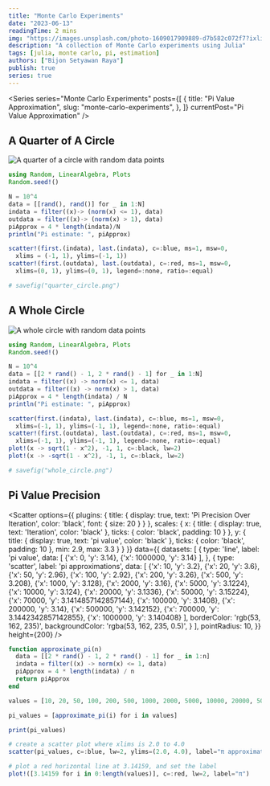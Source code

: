```yaml
---
title: "Monte Carlo Experiments"
date: "2023-06-13"
readingTime: 2 mins
img: "https://images.unsplash.com/photo-1609017909889-d7b582c072f7?ixlib=rb-4.0.3&ixid=M3wxMjA3fDB8MHxwaG90by1wYWdlfHx8fGVufDB8fHx8fA%3D%3D&auto=format&fit=crop&w=1769&q=80"
description: "A collection of Monte Carlo experiments using Julia"
tags: [julia, monte carlo, pi, estimation]
authors: ["Bijon Setyawan Raya"]
publish: true
series: true
---
```


<Series
    series="Monte Carlo Experiments"
    posts={[
        {
            title: "Pi Value Approximation",
            slug: "monte-carlo-experiments",
        },
    ]}
    currentPost="Pi Value Approximation"
/>

## A Quarter of A Circle

![A quarter of a circle with random data points](/images/posts/monte-carlo-experiments/quarter_circle.png "A quarter of a circle with random data points")

```julia
using Random, LinearAlgebra, Plots
Random.seed!()

N = 10^4
data = [[rand(), rand()] for _ in 1:N]
indata = filter((x)-> (norm(x) <= 1), data)
outdata = filter((x)-> (norm(x) > 1), data)
piApprox = 4 * length(indata)/N
println("Pi estimate: ", piApprox)

scatter!(first.(indata), last.(indata), c=:blue, ms=1, msw=0,
  xlims = (-1, 1), ylims=(-1, 1))
scatter!(first.(outdata), last.(outdata), c=:red, ms=1, msw=0,
  xlims=(0, 1), ylims=(0, 1), legend=:none, ratio=:equal)

# savefig("quarter_circle.png")
```

## A Whole Circle

![A whole circle with random data points](/images/posts/monte-carlo-experiments/whole_circle.png "A whole circle with random data points")

```julia
using Random, LinearAlgebra, Plots
Random.seed!()

N = 10^4
data = [[2 * rand() - 1, 2 * rand() - 1] for _ in 1:N]
indata = filter((x) -> norm(x) <= 1, data)
outdata = filter((x) -> norm(x) > 1, data)
piApprox = 4 * length(indata) / N
println("Pi estimate: ", piApprox)

scatter(first.(indata), last.(indata), c=:blue, ms=1, msw=0,
  xlims=(-1, 1), ylims=(-1, 1), legend=:none, ratio=:equal)
scatter!(first.(outdata), last.(outdata), c=:red, ms=1, msw=0,
  xlims=(-1, 1), ylims=(-1, 1), legend=:none, ratio=:equal)
plot!(x -> sqrt(1 - x^2), -1, 1, c=:black, lw=2)
plot!(x -> -sqrt(1 - x^2), -1, 1, c=:black, lw=2)

# savefig("whole_circle.png")
```

## Pi Value Precision

<Scatter
    options={{
        plugins: {
            title: {
                display: true,
                text: 'Pi Precision Over Iteration',
                color: 'black',
                font: {
                    size: 20
                }
            }
        },
        scales: {
            x: {
                title: {
                    display: true,
                    text: 'Iteration',
                    color: 'black'
                },
                ticks: {
                    color: 'black',
                    padding: 10
                }
            },
            y: {
                title: {
                    display: true,
                    text: 'pi value',
                    color: 'black'
                },
                ticks: {
                    color: 'black',
                    padding: 10
                },
                min: 2.9,
                max: 3.3
            }
        }
    }}
    data={{
        datasets: [
          {
            type: 'line',
            label: 'pi value',
            data: [
              {'x': 0, 'y': 3.14},
              {'x': 1000000, 'y': 3.14}
            ],
          },
          {
            type: 'scatter',
            label: 'pi approximations',
            data: [
              {'x': 10, 'y': 3.2},
              {'x': 20, 'y': 3.6},
              {'x': 50, 'y': 2.96},
              {'x': 100, 'y': 2.92},
              {'x': 200, 'y': 3.26},
              {'x': 500, 'y': 3.208},
              {'x': 1000, 'y': 3.128},
              {'x': 2000, 'y': 3.16},
              {'x': 5000, 'y': 3.1224},
              {'x': 10000, 'y': 3.124},
              {'x': 20000, 'y': 3.1336},
              {'x': 50000, 'y': 3.15224},
              {'x': 70000, 'y': 3.1414857142857144},
              {'x': 100000, 'y': 3.1408},
              {'x': 200000, 'y': 3.14},
              {'x': 500000, 'y': 3.142152},
              {'x': 700000, 'y': 3.1442342857142855},
              {'x': 1000000, 'y': 3.140408}
            ],
            borderColor: 'rgb(53, 162, 235)',
            backgroundColor: 'rgba(53, 162, 235, 0.5)',
          }
        ],
        pointRadius: 10,
    }} 
    height={200} 
/>

```julia
function approximate_pi(n)
  data = [[2 * rand() - 1, 2 * rand() - 1] for _ in 1:n]
  indata = filter((x) -> norm(x) <= 1, data)
  piApprox = 4 * length(indata) / n
  return piApprox
end

values = [10, 20, 50, 100, 200, 500, 1000, 2000, 5000, 10000, 20000, 50000, 70000, 100000, 200000, 500000, 700000, 1000000]

pi_values = [approximate_pi(i) for i in values]

print(pi_values)

# create a scatter plot where xlims is 2.0 to 4.0
scatter(pi_values, c=:blue, lw=2, ylims=(2.0, 4.0), label="π approximation")

# plot a red horizontal line at 3.14159, and set the label
plot!([3.14159 for i in 0:length(values)], c=:red, lw=2, label="π")
```